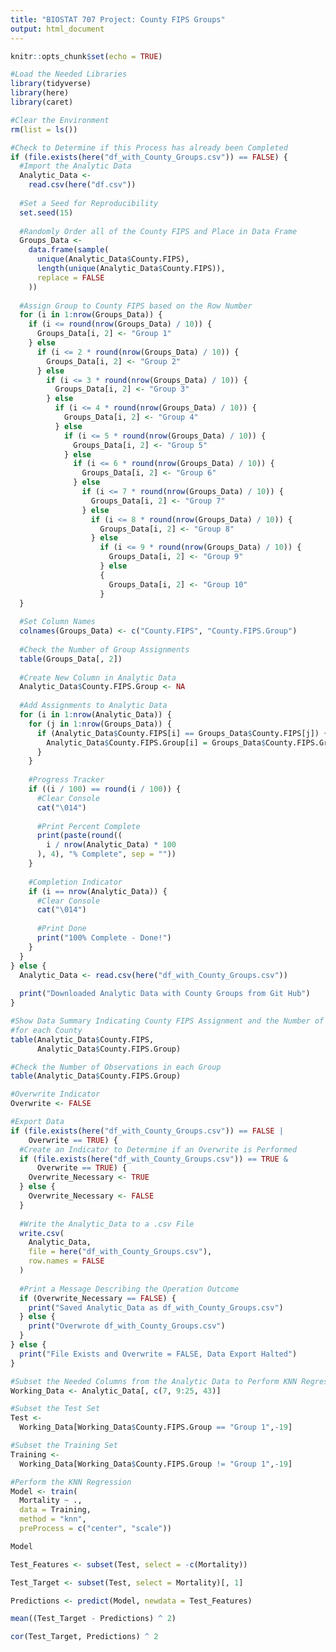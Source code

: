 ```yaml
---
title: "BIOSTAT 707 Project: County FIPS Groups"
output: html_document
---
```


```r
knitr::opts_chunk$set(echo = TRUE)

#Load the Needed Libraries
library(tidyverse)
library(here)
library(caret)

#Clear the Environment
rm(list = ls())
```



```r
#Check to Determine if this Process has already been Completed
if (file.exists(here("df_with_County_Groups.csv")) == FALSE) {
  #Import the Analytic Data
  Analytic_Data <-
    read.csv(here("df.csv"))
  
  #Set a Seed for Reproducibility
  set.seed(15)
  
  #Randomly Order all of the County FIPS and Place in Data Frame
  Groups_Data <-
    data.frame(sample(
      unique(Analytic_Data$County.FIPS),
      length(unique(Analytic_Data$County.FIPS)),
      replace = FALSE
    ))
  
  #Assign Group to County FIPS based on the Row Number
  for (i in 1:nrow(Groups_Data)) {
    if (i <= round(nrow(Groups_Data) / 10)) {
      Groups_Data[i, 2] <- "Group 1"
    } else
      if (i <= 2 * round(nrow(Groups_Data) / 10)) {
        Groups_Data[i, 2] <- "Group 2"
      } else
        if (i <= 3 * round(nrow(Groups_Data) / 10)) {
          Groups_Data[i, 2] <- "Group 3"
        } else
          if (i <= 4 * round(nrow(Groups_Data) / 10)) {
            Groups_Data[i, 2] <- "Group 4"
          } else
            if (i <= 5 * round(nrow(Groups_Data) / 10)) {
              Groups_Data[i, 2] <- "Group 5"
            } else
              if (i <= 6 * round(nrow(Groups_Data) / 10)) {
                Groups_Data[i, 2] <- "Group 6"
              } else
                if (i <= 7 * round(nrow(Groups_Data) / 10)) {
                  Groups_Data[i, 2] <- "Group 7"
                } else
                  if (i <= 8 * round(nrow(Groups_Data) / 10)) {
                    Groups_Data[i, 2] <- "Group 8"
                  } else
                    if (i <= 9 * round(nrow(Groups_Data) / 10)) {
                      Groups_Data[i, 2] <- "Group 9"
                    } else
                    {
                      Groups_Data[i, 2] <- "Group 10"
                    }
  }
  
  #Set Column Names
  colnames(Groups_Data) <- c("County.FIPS", "County.FIPS.Group")
  
  #Check the Number of Group Assignments
  table(Groups_Data[, 2])
  
  #Create New Column in Analytic Data
  Analytic_Data$County.FIPS.Group <- NA
  
  #Add Assignments to Analytic Data
  for (i in 1:nrow(Analytic_Data)) {
    for (j in 1:nrow(Groups_Data)) {
      if (Analytic_Data$County.FIPS[i] == Groups_Data$County.FIPS[j]) {
        Analytic_Data$County.FIPS.Group[i] = Groups_Data$County.FIPS.Group[j]
      }
    }
    
    #Progress Tracker
    if ((i / 100) == round(i / 100)) {
      #Clear Console
      cat("\014")
      
      #Print Percent Complete
      print(paste(round((
        i / nrow(Analytic_Data) * 100
      ), 4), "% Complete", sep = ""))
    }
    
    #Completion Indicator
    if (i == nrow(Analytic_Data)) {
      #Clear Console
      cat("\014")
      
      #Print Done
      print("100% Complete - Done!")
    }
  }
} else {
  Analytic_Data <- read.csv(here("df_with_County_Groups.csv"))
  
  print("Downloaded Analytic Data with County Groups from Git Hub")
}

#Show Data Summary Indicating County FIPS Assignment and the Number of Entries
#for each County
table(Analytic_Data$County.FIPS,
      Analytic_Data$County.FIPS.Group)

#Check the Number of Observations in each Group
table(Analytic_Data$County.FIPS.Group)

#Overwrite Indicator
Overwrite <- FALSE

#Export Data
if (file.exists(here("df_with_County_Groups.csv")) == FALSE |
    Overwrite == TRUE) {
  #Create an Indicator to Determine if an Overwrite is Performed
  if (file.exists(here("df_with_County_Groups.csv")) == TRUE &
      Overwrite == TRUE) {
    Overwrite_Necessary <- TRUE
  } else {
    Overwrite_Necessary <- FALSE
  }
  
  #Write the Analytic_Data to a .csv File
  write.csv(
    Analytic_Data,
    file = here("df_with_County_Groups.csv"),
    row.names = FALSE
  )
  
  #Print a Message Describing the Operation Outcome
  if (Overwrite_Necessary == FALSE) {
    print("Saved Analytic_Data as df_with_County_Groups.csv")
  } else {
    print("Overwrote df_with_County_Groups.csv")
  }
} else {
  print("File Exists and Overwrite = FALSE, Data Export Halted")
}

#Subset the Needed Columns from the Analytic Data to Perform KNN Regression
Working_Data <- Analytic_Data[, c(7, 9:25, 43)]

#Subset the Test Set
Test <-
  Working_Data[Working_Data$County.FIPS.Group == "Group 1",-19]

#Subset the Training Set
Training <-
  Working_Data[Working_Data$County.FIPS.Group != "Group 1",-19]

#Perform the KNN Regression
Model <- train(
  Mortality ~ .,
  data = Training,
  method = "knn",
  preProcess = c("center", "scale"))

Model

Test_Features <- subset(Test, select = -c(Mortality))

Test_Target <- subset(Test, select = Mortality)[, 1]

Predictions <- predict(Model, newdata = Test_Features)

mean((Test_Target - Predictions) ^ 2)

cor(Test_Target, Predictions) ^ 2
```